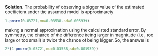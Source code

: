 
\color{blue}

**Solution**. The probability of observing a bigger value of the estimated coefficient under the assumed model is approximately
```r
1-pnorm(0.03721,mu=0.03538,sd=0.005939)
```
making a normal approximation using the calculated standard error. 
By symmetry, the chance of the difference being larger in magnitude (i.e., too large or too small) is twice the chance of being bigger. So, the answer is
```r
2*(1-pnorm(0.03721,mu=0.03538,sd=0.005939))
```

\color{black}



